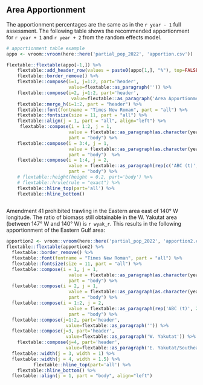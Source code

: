 ## Area Apportionment

The apportionment percentages are the same as in the `r year - 1` full assessment.
The following table shows the recommended apportionment for `r year + 1` and `r year + 2` from the random effects model. 


```r
# apportionment table example
appo <- vroom::vroom(here::here('partial_pop_2022', 'apportion.csv'))

flextable::flextable(appo[-1,]) %>% 
    flextable::add_header_row(values = paste0(appo[1,], "%"), top=FALSE) %>%
    flextable::border_remove() %>% 
    flextable::compose(i=1, j=1:2, part='header', 
                       value=flextable::as_paragraph('')) %>%
    flextable::compose(i=2, j=1:2, part='header', 
                        value=flextable::as_paragraph('Area Apportionment')) %>% 
    flextable::merge_h(i=1:2, part = "header") %>% 
    flextable::font(fontname = "Times New Roman", part = "all") %>%
    flextable::fontsize(size = 11, part = "all") %>% 
    flextable::align(j = 1, part = "all", align="left") %>% 
     flextable::compose(i = 1:2, j = 1, 
                       value = flextable::as_paragraph(as.character(year)), 
                       part = "body") %>% 
    flextable::compose(i = 3:4, j = 1, 
                       value = flextable::as_paragraph(as.character(year+1)), 
                       part = "body")  %>% 
    flextable::compose(i = 1:4, j = 2, 
                       value = flextable::as_paragraph(rep(c('ABC (t)', 'OFL (t)'), 2)), 
                       part = "body") %>% 
    # flextable::height(height = 0.2, part='body') %>% 
    # flextable::hrule(rule = "exact") %>% 
    flextable::hline_top(part='all') %>% 
    flextable::hline_bottom() 
  
```

Amendment 41 prohibited trawling in the Eastern area east of 140° W longitude. 
The ratio of biomass still obtainable in the W. Yakutat area (between 147° W and 140° W) is `r wyak_r`. 
This results in the following apportionment of the Eastern Gulf area:

```r
apportion2 <- vroom::vroom(here::here('partial_pop_2022', 'apportion2.csv'))
flextable::flextable(apportion2) %>% 
  flextable::border_remove() %>% 
  flextable::font(fontname = "Times New Roman", part = "all") %>%
  flextable::fontsize(size = 11, part = "all") %>%
  flextable::compose(i = 1, j = 1, 
                       value = flextable::as_paragraph(as.character(year)), 
                       part = "body") %>% 
  flextable::compose(i = 2, j = 1, 
                       value = flextable::as_paragraph(as.character(year+1)), 
                       part = "body") %>% 
  flextable::compose(i = 1:2, j = 2, 
                       value = flextable::as_paragraph(rep('ABC (t)', 2)), 
                       part = "body") %>% 
  flextable::compose(j=1:2, part='header', 
                      value=flextable::as_paragraph('')) %>% 
  flextable::compose(j=3, part='header', 
                      value=flextable::as_paragraph('W. Yakutat')) %>% 
    flextable::compose(j=4, part='header', 
                      value=flextable::as_paragraph('E. Yakutat/Southeast')) %>% 
  flextable::width(j = 3, width = 1) %>% 
  flextable::width(j = 4, width = 1.5) %>% 
          flextable::hline_top(part='all') %>% 
    flextable::hline_bottom() %>% 
  flextable::align(j = 1, part = "body", align="left")
  
```

